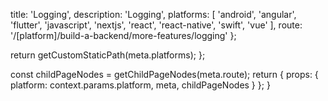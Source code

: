 
  title: 'Logging',
  description: 'Logging',
  platforms: [
    'android',
    'angular',
    'flutter',
    'javascript',
    'nextjs',
    'react',
    'react-native',
    'swift',
    'vue'
  ],
  route: '/[platform]/build-a-backend/more-features/logging'
};

  return getCustomStaticPath(meta.platforms);
};

  const childPageNodes = getChildPageNodes(meta.route);
  return {
    props: {
      platform: context.params.platform,
      meta,
      childPageNodes
    }
  };
}

<Overview childPageNodes={props.childPageNodes} />
